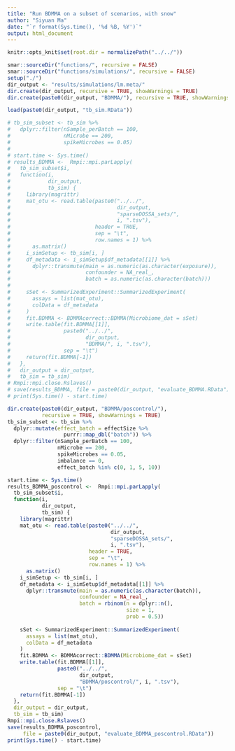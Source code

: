```yaml
---
title: "Run BDMMA on a subset of scenarios, with snow"
author: "Siyuan Ma"
date: "`r format(Sys.time(), '%d %B, %Y')`"
output: html_document
---
```

```r
knitr::opts_knit$set(root.dir = normalizePath("../../"))
```
```r
smar::sourceDir("functions/", recursive = FALSE)
smar::sourceDir("functions/simulations/", recursive = FALSE)
setup("./")
dir_output <- "results/simulations/lm.meta/"
dir.create(dir_output, recursive = TRUE, showWarnings = TRUE)
dir.create(paste0(dir_output, "BDMMA/"), recursive = TRUE, showWarnings = TRUE)
```

```r
load(paste0(dir_output, "tb_sim.RData"))
```
```r
# tb_sim_subset <- tb_sim %>%
#   dplyr::filter(nSample_perBatch == 100,
#                 nMicrobe == 200,
#                 spikeMicrobes == 0.05)
# 
# start.time <- Sys.time()
# results_BDMMA <-  Rmpi::mpi.parLapply(
#   tb_sim_subset$i,
#   function(i,
#            dir_output,
#            tb_sim) {
#     library(magrittr)
#     mat_otu <- read.table(paste0("../../",
#                                  dir_output,
#                                  "sparseDOSSA_sets/",
#                                  i, ".tsv"),
#                           header = TRUE,
#                           sep = "\t",
#                           row.names = 1) %>%
#       as.matrix()
#     i_simSetup <- tb_sim[i, ]
#     df_metadata <- i_simSetup$df_metadata[[1]] %>%
#       dplyr::transmute(main = as.numeric(as.character(exposure)),
#                        confounder = NA_real_,
#                        batch = as.numeric(as.character(batch)))
#     
#     sSet <- SummarizedExperiment::SummarizedExperiment(
#       assays = list(mat_otu),
#       colData = df_metadata
#     )
#     fit.BDMMA <- BDMMAcorrect::BDMMA(Microbiome_dat = sSet)
#     write.table(fit.BDMMA[[1]], 
#                 paste0("../../", 
#                        dir_output, 
#                        "BDMMA/", i, ".tsv"),
#                 sep = "\t")
#     return(fit.BDMMA[-1])
#   },
#   dir_output = dir_output,
#   tb_sim = tb_sim)
# Rmpi::mpi.close.Rslaves()
# save(results_BDMMA, file = paste0(dir_output, "evaluate_BDMMA.RData"))
# print(Sys.time() - start.time)
```

```r
dir.create(paste0(dir_output, "BDMMA/poscontrol/"), 
           recursive = TRUE, showWarnings = TRUE)
tb_sim_subset <- tb_sim %>%
  dplyr::mutate(effect_batch = effectSize %>% 
                  purrr::map_dbl("batch")) %>% 
  dplyr::filter(nSample_perBatch == 100,
                nMicrobe == 200,
                spikeMicrobes == 0.05,
                imbalance == 0,
                effect_batch %in% c(0, 1, 5, 10))

start.time <- Sys.time()
results_BDMMA_poscontrol <-  Rmpi::mpi.parLapply(
  tb_sim_subset$i,
  function(i,
           dir_output,
           tb_sim) {
    library(magrittr)
    mat_otu <- read.table(paste0("../../",
                                 dir_output,
                                 "sparseDOSSA_sets/",
                                 i, ".tsv"),
                          header = TRUE,
                          sep = "\t",
                          row.names = 1) %>%
      as.matrix()
    i_simSetup <- tb_sim[i, ]
    df_metadata <- i_simSetup$df_metadata[[1]] %>%
      dplyr::transmute(main = as.numeric(as.character(batch)),
                       confounder = NA_real_,
                       batch = rbinom(n = dplyr::n(),
                                      size = 1,
                                      prob = 0.5))
    
    sSet <- SummarizedExperiment::SummarizedExperiment(
      assays = list(mat_otu),
      colData = df_metadata
    )
    fit.BDMMA <- BDMMAcorrect::BDMMA(Microbiome_dat = sSet)
    write.table(fit.BDMMA[[1]], 
                paste0("../../", 
                       dir_output, 
                       "BDMMA/poscontrol/", i, ".tsv"),
                sep = "\t")
    return(fit.BDMMA[-1])
  },
  dir_output = dir_output,
  tb_sim = tb_sim)
Rmpi::mpi.close.Rslaves()
save(results_BDMMA_poscontrol, 
     file = paste0(dir_output, "evaluate_BDMMA_poscontrol.RData"))
print(Sys.time() - start.time)
```